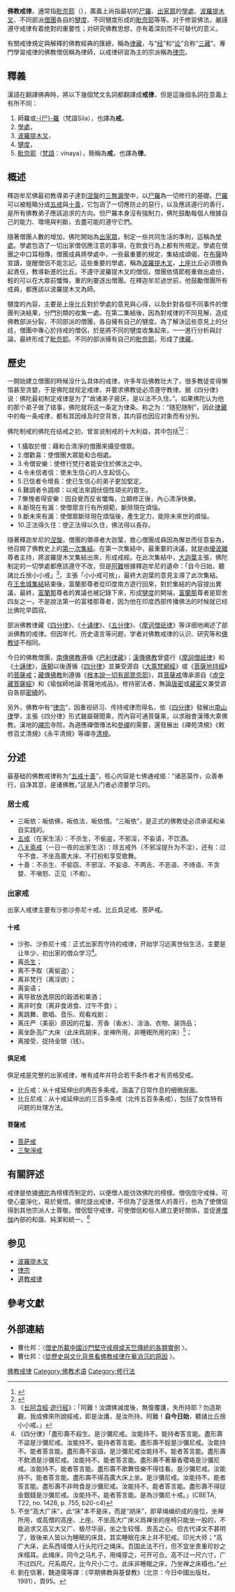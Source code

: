 {{佛教}}
'''佛教戒律'''，通常指[[毗奈耶|毗奈耶]]（{{lang-sa|{{IAST|vinaya}}}}），廣義上尚指最初的[[尸羅|尸羅]]、[[出家眾|出家眾]]的[[學處|學處]]、[[波羅提木叉|波羅提木叉]]、不同部派[[僧團|僧團]]各自的[[犍度|犍度]]、不同犍度形成的[[毗奈耶|毗奈耶]]等等。对于修習佛法，嚴謹遵守戒律有着绝對的重要性；对研究佛教思想，亦有着深刻而不可替代的意义。

有關戒律規定與解釋的佛教經典的匯總，稱為[[律藏|律藏]]，与“[[契經|经]]”和“[[论|论]]”合称“[[三藏|三藏]]”。專門學習戒律的佛教僧侶稱為律師，以戒律研習為主的宗派稱為[[律宗|律宗]]。

==釋義==
{{main|尸羅|學處|波羅提木叉|犍度|毗奈耶}}
漢語在翻譯佛典時，將以下幾個梵文名詞都翻譯成'''戒律'''，但是這幾個名詞在意義上有所不同：
#師羅或[[尸羅|-{尸}-羅]]（梵語Sila），也譯為'''戒'''，
#[[學處|學處]]，
#[[波羅提木叉|波羅提木叉]]，
#[[犍度|犍度]]，
#[[毗奈耶|毗奈耶]]（[[梵語|梵語]]：vinaya），簡稱為'''戒'''，也譯為'''律'''。

==概述==
{{main|毗奈耶}}
釋迦牟尼佛最初教導弟子達到[[涅槃|涅槃]]的[[三無漏學|三無漏學]]中，以[[尸羅|尸羅]]為一切修行的基礎。[[尸羅|尸羅]]可以被粗略分成[[五戒|五戒]]與[[十善|十善]]，它包涵了一切應防止的惡行，以及應該遵行的善行，是所有佛教弟子應該追求的方向。但尸羅本身沒有強制力，佛陀鼓勵每個人根據自己的能力、環境與判斷，去盡可能的遵守它們。

隨著僧團人數的增加，佛陀開始為[[出家眾|出家眾]]，制定一些共同生活的準則，這稱為[[學處|學處]]。學處包涵了一切出家僧侶應注意的事項，在飲食行為上都有所規定。學處在僧團之中口耳相傳，僧團成員將學處中，一些最重要的規定，集結成頌偈，在[[布薩|布薩]]時宣讀，提醒僧侶不能忘記。這些重要的學處，稱為[[波羅提木叉|波羅提木叉]]，[[上座|上座]]比丘必須擔負起責任，教導新進的比丘。不遵守波羅提木叉的僧侶，僧團依情節輕重做出處份，輕的可以在大眾前懺悔，重的則要逐出僧團。在釋迦牟尼過世前，他鼓勵僧團所有成員，都應該以波羅提木叉為師。

犍度的內容，主要是上座比丘對於學處的意見與心得，以及針對各個不同事件的僧團判決結果，分門別類的收集一處。在第二集結後，因為對戒律的不同見解，造成佛教部派分裂，不同部派的僧團，各自擁有自己的犍度。為了解決這些意見上的分歧，僧團中專心於持戒的僧侶，於是將不同的犍度收集起來，一一進行分析與討論，最終形成了[[毗奈耶|毗奈耶]]。不同的部派擁有自己的[[毗奈耶|毗奈耶]]，形成了[[律藏|律藏]]。

==歷史==
一開始建立僧團的時候没什么具体的戒律，许多年后佛教壮大了，很多教徒变得懒惰甚至贪婪，于是佛陀就规定戒律，并要求佛教徒必须遵守教律。据《四分律》说：佛陀最初制定戒律是为了“故诸弟子疲厌，是以法不久住。”。如果佛陀认为他的那个弟子做了错事，佛陀就将这一条定为律条。称之为：“随犯随制”，因此[[律藏|律藏]]中的每一条戒律，都有其因缘及时空背景，其内容也因应对象而有分別。

佛陀制戒的佛陀在结戒之初，曾宣说制戒的十大利益，其中包括<ref>{{cite book|author1=釋星雲|title=戒律起源與部派佛教|url=http://www.3fo.org/article/article.jsp?index=15&item=63&bookid=2c907d4945ac514c0145c0bf2cc60099&ch=3&se=2&f=1|access-date=2017-11-01|archive-url=https://web.archive.org/web/20171107020453/http://www.3fo.org/article/article.jsp?index=15&item=63&bookid=2c907d4945ac514c0145c0bf2cc60099&ch=3&se=2&f=1|archive-date=2017-11-07|dead-url=yes}}</ref><ref>{{cite web|author1=林崇安|title=制戒十利的資料|url=http://www.ss.ncu.edu.tw/~calin/article2008/13_13.pdf|accessdate=2017-11-01|archive-date=2020-11-07|archive-url=https://web.archive.org/web/20201107143315/http://www.ss.ncu.edu.tw/~calin/article2008/13_13.pdf|dead-url=no}}</ref>：
* 1.攝取於僧：藉和合清淨的僧團來攝受僧眾。
* 2.僧歡喜：使僧團大眾能和合相處。
* 3.令僧安樂：使修行梵行者能安住於佛法之中。
* 4.令未信者信：使未生信心的人生起信心。
* 5.已信者令增長：使已生信心的弟子更加堅定。
* 6.難調者令調順：以戒法來調伏個性頑劣的眾生。
* 7.慚愧者得安樂：因自覺而反省懺悔，立願修正後，內心清淨快樂。
* 8.斷現在有漏：使僧眾言行有所規範，斷除現在煩惱。
* 9.斷未來有漏：使僧眾斷除現在煩惱後，產生定力，能除未來世的煩惱。
* 10.正法得久住：使正法得以久住，佛法得以長存。

隨著釋迦牟尼的[[涅槃|涅槃]]，僧團的領導者大迦葉，擔心僧團成員因為懈怠而任意妄為，他召開了佛教史上的[[第一次集結|第一次集結]]。在第一次集結中，最重要的決議，就是由[[優波離|優波離]]尊者主持，將波羅提木叉集結出來，形成戒經。在此次集結中，[[大迦葉|大迦葉]]主張，佛陀制定的一切學處都應該遵守不改，但是[[阿難|阿難]]根據釋迦牟尼的遺命：「自今日始，聽諸比丘捨小小戒」<ref>
《[[长阿含經|长阿含經]]·[[大般涅槃經_(上座部)|遊行經]]》：「阿難！汝謂佛滅度後，無復覆護，失所持耶？勿造斯觀，我成佛來所說經戒，即是汝護，是汝所持。阿難！'''自今日始'''，聽諸比丘捨小小戒。」
</ref>，主張「小小戒可捨」，最終大迦葉的意見主導了此次集結。在[[王舍城集結|王舍城集結]]結束後，富蘭那尊者從印度南方遊行回來，對於集結的內容提出異議，最終，[[富蘭那|富蘭那]]尊者的異議也被記錄下來，形成[[犍度|犍度]]的開端，[[富蘭那|富蘭那]]尊者是耶舍四友之一，不是說法第一的富楼那尊者，因为他在印度西部传播佛法的时候就已经比佛陀早圆寂。

部派佛教律藏《[[四分律|四分律]]》、《[[十诵律|十诵律]]》、《[[五分律|五分律]]》、《[[摩诃僧祇律|摩诃僧祇律]]》等详细地阐述了部派佛教的戒律。但因年代、历史语言等问题，学者对佛教戒律的认识、研究等和[[佛教徒|佛教徒]]不相同。

今日的佛教僧團，[[南傳佛教|南傳佛教]]遵循《[[巴利律藏|巴利律藏]]》；[[漢傳佛教|漢傳佛教]]曾盛行《[[摩訶僧祇律|摩訶僧祇律]]》和《[[十誦律|十誦律]]》，[[唐朝|唐朝]]以後遵循《[[四分律|四分律]]》並兼受源自《[[梵網經_(大乘佛教)|大乘梵網經]]》或《[[菩薩地持經|菩薩地持經]]》的[[菩薩戒|菩薩戒]]；[[藏傳佛教|藏傳佛教]]則遵循《[[根本說一切有部毘奈耶|根本說一切有部毘奈耶]]》，其[[菩薩戒|菩薩戒]]傳承源自《[[虛空藏菩薩經|虛空藏菩薩經]]》和《瑜伽師地論·菩薩地戒品》。修持密法者，無論[[唐密#.E6.B1.89.E4.BC.A0.E5.AF.86.E6.95.99.E4.B8.89.E6.98.A7.E8.80.B6.E6.88.92|唐密]]或[[藏傳密宗#.E8.97.8F.E5.AF.86.E4.B8.89.E6.98.A7.E8.80.B6.E6.88.92|藏密]]又兼受源自各部[[密續|密續]]的{{tsl|ja|三昧耶戒|三昧耶戒}}。

另外，佛教中有“[[律宗|律宗]]”，因重视研习、传持戒律而得名，依《[[四分律|四分律]]》發展出[[南山律|南山律]]學，主張《四分律》形式雖屬聲聞乘，而內容可通菩薩乘，以求融會漢傳大乘佛教。漢地的[[禪宗|禪宗]]寺院，為適應禪僧傳法和[[禪定|參禪]]的需要，還發展出《禪苑清規》《敕修百丈清規》《永平清規》等禪寺[[清規|清規]]。

==分述==
最基础的佛教戒律称为“[[五戒|五戒]][[十善|十善]]”，核心内容是七佛通戒偈：“诸恶莫作，众善奉行，自净其意，是诸佛教。”这是入门者必须要学习的。
===居士戒===
{{main|五戒|八戒|十善}}
*三皈依：皈依佛，皈依法，皈依僧。“三皈依”，是正式的佛教徒必须承诺和亲自实践的。
*[[五戒|五戒]]（在家生活）：不杀生，不偷盗，不邪淫，不妄语，不饮酒。
*[[八关斋戒|八关斋戒]]（一日一夜的出家生活）：除五戒外（不邪淫提升为不淫），还有：过午不食、不坐高廣大床、不打扮和享受歌舞。
*十善：不杀生、不偷窃、不邪淫、不妄语、不两舌、不恶语、不绮语、不贪婪、不嗔怒、正见（不痴）。

===出家戒===
出家人戒律主要有沙弥沙弥尼十戒、比丘具足戒、菩萨戒。

====十戒====
{{main|十戒 (佛教)}}
*沙弥、沙弥尼十戒：正式出家而守持的戒律，开始学习远离世俗生活，主要是让年少、初出家的僧众学习<ref>《四分律》「盡形壽不殺生。是沙彌尼戒。汝能持不。能持者答言能。盡形壽不盜是沙彌尼戒。汝能持不。能持者答言能。盡形壽不婬是沙彌尼戒。汝能持不。能者答言能。盡形壽不妄語。是沙彌尼戒汝能持不。能者答言能。盡形壽不飲酒是沙彌尼戒。汝能持不。能者答言能。盡形壽不著華香瓔珞是沙彌尼戒。汝能持不。能者答言能。盡形壽不歌舞伎樂不得往看。是沙彌尼戒。汝能持不。能者答言能。盡形壽不得高廣大床上坐。是沙彌尼戒。汝能持不。能者答言能。盡形壽不非時食是沙彌尼戒。汝能持不。能者答言能。盡形壽不得捉金銀錢是沙彌尼戒。汝能持不。能者答言能。是為沙彌尼十戒。」(CBETA, T22, no. 1428, p. 755, b20-c4)</ref>。
*离[[杀生|杀生]]；
*离不予取（离偷盗）；
*离非梵行（离淫欲）；
*离妄语；
*离导致放逸原因的穀酒和果酒；
*离非时食（离非食进食、过午不食）；
*离跳舞、歌唱、音乐、观看戏剧；
*离庄严（美丽）原因的花鬘、芳香（香水）、涂油、衣物、装饰品；
*离坐卧高广大床（此床爲胡床，坐禅所用，非睡眠所用的床）<ref>不坐“高大广床”，此“床”本不是床，而是“胡床”，即草绳编织成的座位，坐禅所用，或高僧的高座、上座。不坐高大广床义爲禅坐的座椅只能坐一般的，不能追求又高又大又广、极尽华丽，坐之生较慢、贡高之心。但古代译文不甚明了，致後来人皆以为睡眠的床具，其实睡眠在床上并不犯戒。印光大师；“高广大床，此系西域僧人行头陀行之绳床。吾国此法不行，但不宜坐贵重珍妙之床榻耳。此绳床，同今之马札子，用绳穿之，可开可合。高不过一尺六寸，广不过四尺。尺系周尺，比今尺小二寸。此床非睡眠之床，乃坐禅之床榻也。”</ref>；
*离接受、捉持金银（钱）。

====俱足戒====
{{main|具足戒}}
俱足戒是完整的出家戒律，唯有成年并符合若干条件者才有资格受戒。
*比丘戒：从十戒延伸出的两百多条戒，涵盖了日常作息的细微层面。
*比丘尼戒：从十戒延伸出的三百多条戒（北传五百多条戒），包括了女性特有问题的处理方法。

====菩薩戒====
* [[菩萨戒|菩萨戒]]
* [[三聚淨戒|三聚淨戒]]

==有關評述==
戒律是依據[[佛陀|佛陀]]為榜樣而制定的，以便僧人能彷效佛陀的榜樣。僧侶信守戒條，可使心靈淨化，易於覺悟。佛陀提出戒律，不但為了促進僧人的善行，也為了使僧侶得到其他宗派人士尊敬。僧侶堅守戒律，可使僧侶和俗人建立更好關係，並促進[[僧伽|僧伽]]內部的和諧、純潔和統一。<ref>劉在信著，魏道儒等譯：《早期佛教與基督教》（北京：今日中國出版社，1991），頁95。</ref>

==参见==
*[[波羅提木叉|波羅提木叉]]
*[[律宗|律宗]]
*[[道教戒律|道教戒律]]

==參考文獻==	
{{Reflist|2}}
==外部連結==
*曹仕邦：〈[http://www.chibs.edu.tw/ch_html/chbj/02/chbj0209.htm 僧史所載中國沙門堅守戒規或天竺傳統的各類實例] {{Wayback|url=http://www.chibs.edu.tw/ch_html/chbj/02/chbj0209.htm |date=20201010051720 }}〉。
*曹仕邦：〈[http://enlight.lib.ntu.edu.tw/FULLTEXT/JR-AN/an252136.pdf 從歷史與文化背景看佛教戒律在華消沉的原因] {{Wayback|url=http://enlight.lib.ntu.edu.tw/FULLTEXT/JR-AN/an252136.pdf |date=20201010051723 }}〉。
[[Category:佛教戒律|]]
[[Category:佛教术语|Category:佛教术语]]
[[Category:修行法|Category:修行法]]
